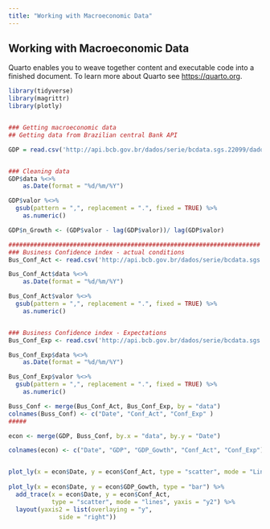 ```yaml
---
title: "Working with Macroeconomic Data"
---
```


## Working with Macroeconomic Data

Quarto enables you to weave together content and executable code into a finished document. To learn more about Quarto see <https://quarto.org>.

```r
library(tidyverse)
library(magrittr)
library(plotly)


### Getting macroeconomic data
## Getting data from Brazilian central Bank API

GDP = read.csv('http://api.bcb.gov.br/dados/serie/bcdata.sgs.22099/dados?formato=csv', sep = ";")


### Cleaning data
GDP$data %<>% 
    as.Date(format = "%d/%m/%Y")

GDP$valor %<>% 
  gsub(pattern = ",", replacement = ".", fixed = TRUE) %>% 
    as.numeric()

GDP$n_Growth <- (GDP$valor - lag(GDP$valor))/ lag(GDP$valor) 

######################################################################
### Business Confidence index - actual conditions
Bus_Conf_Act <- read.csv('http://api.bcb.gov.br/dados/serie/bcdata.sgs.7342/dados?formato=csv', sep = ";")

Bus_Conf_Act$data %<>% 
    as.Date(format = "%d/%m/%Y")

Bus_Conf_Act$valor %<>% 
  gsub(pattern = ",", replacement = ".", fixed = TRUE) %>% 
    as.numeric()


### Business Confidence index - Expectations
Bus_Conf_Exp <- read.csv('http://api.bcb.gov.br/dados/serie/bcdata.sgs.7343/dados?formato=csv', sep = ";")

Bus_Conf_Exp$data %<>% 
    as.Date(format = "%d/%m/%Y")

Bus_Conf_Exp$valor %<>% 
  gsub(pattern = ",", replacement = ".", fixed = TRUE) %>% 
    as.numeric()

Buss_Conf <- merge(Bus_Conf_Act, Bus_Conf_Exp, by = "data")
colnames(Buss_Conf) <- c("Date", "Conf_Act", "Conf_Exp" )
##### 

econ <- merge(GDP, Buss_Conf, by.x = "data", by.y = "Date")

colnames(econ) <- c("Date", "GDP", "GDP_Gowth", "Conf_Act", "Conf_Exp")


plot_ly(x = econ$Date, y = econ$Conf_Act, type = "scatter", mode = "Lines")  
  
plot_ly(x = econ$Date, y = econ$GDP_Gowth, type = "bar") %>% 
  add_trace(x = econ$Date, y = econ$Conf_Act, 
            type = "scatter", mode = "lines", yaxis = "y2") %>% 
  layout(yaxis2 = list(overlaying = "y",
              side = "right"))
```
